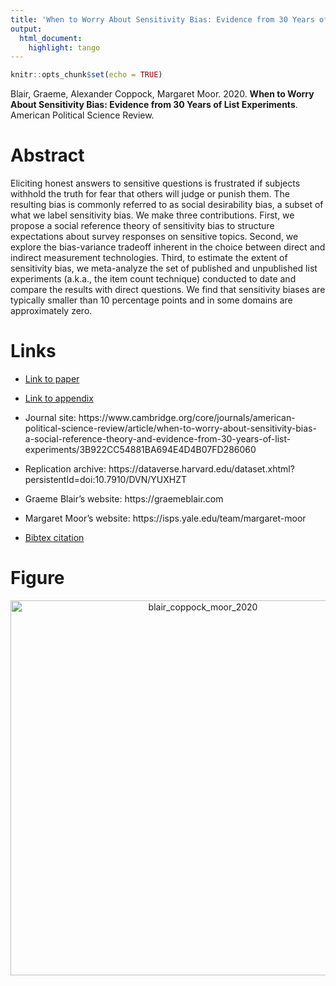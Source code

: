 ```yaml
---
title: 'When to Worry About Sensitivity Bias: Evidence from 30 Years of List Experiments'
output:
  html_document:
    highlight: tango
---
```


```r
knitr::opts_chunk$set(echo = TRUE)
```

Blair, Graeme, Alexander Coppock, Margaret Moor. 2020. <b>When to Worry About Sensitivity Bias: Evidence from 30 Years of List Experiments</b>. American Political Science Review.

# Abstract
Eliciting honest answers to sensitive questions is frustrated if subjects withhold the truth for fear that others will judge or punish them. The resulting bias is commonly referred to as social desirability bias, a subset of what we label sensitivity bias. We make three contributions. First, we propose a social reference theory of sensitivity bias to structure expectations about survey responses on sensitive topics. Second, we explore the bias-variance tradeoff inherent in the choice between direct and indirect measurement technologies. Third, to estimate the extent of sensitivity bias, we meta-analyze the set of published and unpublished list experiments (a.k.a., the item count technique) conducted to date and compare the results with direct questions. We find that sensitivity biases are typically smaller than 10 percentage points and in some domains are approximately zero.

# Links
 - <a href='blair_coppock_moor_2020.pdf'>Link to paper</a>
 - <a href='blair_coppock_moor_2020_appendix.pdf'>Link to appendix</a>
 - Journal site: https://www.cambridge.org/core/journals/american-political-science-review/article/when-to-worry-about-sensitivity-bias-a-social-reference-theory-and-evidence-from-30-years-of-list-experiments/3B922CC54881BA694E4D4B07FD286060 
 - Replication archive: https://dataverse.harvard.edu/dataset.xhtml?persistentId=doi:10.7910/DVN/YUXHZT 

- Graeme Blair's website: https://graemeblair.com
- Margaret Moor's website: https://isps.yale.edu/team/margaret-moor
 - <a href='blair_coppock_moor_2020.bib'>Bibtex citation</a>

# Figure
<center><img src="display_figures/blair_coppock_moor_2020_display.png" alt="blair_coppock_moor_2020" width="600"></center>